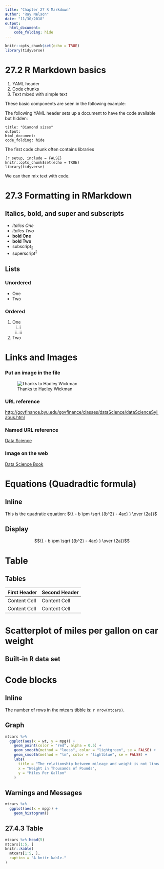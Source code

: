 ```yaml
---
title: "Chapter 27 R Markdown"
author: "Ray Nelson"
date: "11/30/2018"
output:
  html_document:
    code_folding: hide
---
```


```r
knitr::opts_chunk$set(echo = TRUE)
library(tidyverse)
```

# 27.2 R Markdown basics

  1.  YAML header  
  1.  Code chunks  
  1.  Text mixed with simple text  
  
These basic components are seen in the following example:

The following YAML header sets up a document to have the code available but hidden:

`title: "Diamond sizes"`    
`output:`      
`html_document:`  
`code_folding: hide`  
    
The first code chunk often contains libraries  

`{r setup, include = FALSE}`  
`knitr::opts_chunk$set(echo = TRUE)`  
`library(tidyverse)`  

We can then mix text with code.  


# 27.3 Formatting in RMarkdown  

## Italics, bold, and super and subscripts  

* *italics One*  
* _italics Two_  
* **bold One**  
* __bold Two__  
* subscript~2~  
* superscript^2^  

## Lists  
### Unordered  

* One  
* Two  

### Ordered

  1.  One
      i)  i
      i)  ii
  1.  Two  
  
# Links and Images 

### Put an image in the file  

![Thanks to Hadley Wickman](http://govfinance.byu.edu/govfinance/images/dataScience/DataScience.png)  

### URL reference

<http://govfinance.byu.edu/govfinance/classes/dataScience/dataScienceSyllabus.html>  

### Named URL reference

[Data Science](http://govfinance.byu.edu/govfinance/classes/dataScience/dataScienceSyllabus.html)  

### Image on the web

[Data Science Book](http://govfinance.byu.edu/govfinance/images/dataScience/DataScience.png)

# Equations (Quadradtic formula)

## Inline

This is the quadratic equation: ${{ - b \pm \sqrt {{b^2} - 4ac} } \over {2a}}$

## Display

$${{ - b \pm \sqrt {{b^2} - 4ac} } \over {2a}}$$ 

# Table  

Tables 
------------------------------------------------------------

First Header  | Second Header
------------- | -------------
Content Cell  | Content Cell
Content Cell  | Content Cell  

# Scatterplot of miles per gallon on car weight
## Built-in R data set

# Code blocks

## Inline

The number of rows in the mtcars tibble is: `r nrow(mtcars)`.

## Graph

```r
mtcars %>% 
  ggplot(aes(x = wt, y = mpg)) +
    geom_point(color = "red", alpha = 0.5) + 
    geom_smooth(method = "loess", color = "lightgreen", se = FALSE) +
    geom_smooth(method = "lm", color = "lightblue", se = FALSE) +
    labs(
      title = "The relationship between mileage and weight is not linear",
      x = "Weight in Thousands of Pounds",
      y = "Miles Per Gallon"
    )
```  

## Warnings and Messages

```r
mtcars %>% 
  ggplot(aes(x = mpg)) +
    geom_histogram()
```

## 27.4.3 Table

```r
mtcars %>% head(5)
mtcars[1:5, ]
knitr::kable(
  mtcars[1:5, ], 
  caption = "A knitr kable."
)
```

